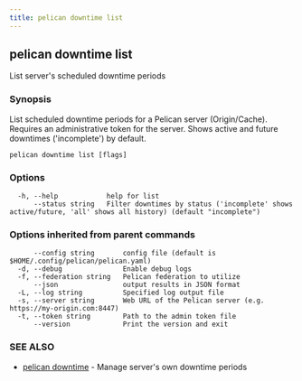 ```yaml
---
title: pelican downtime list
---
```


## pelican downtime list

List server's scheduled downtime periods

### Synopsis

List scheduled downtime periods for a Pelican server (Origin/Cache).
  Requires an administrative token for the server.
  Shows active and future downtimes ('incomplete') by default.

```
pelican downtime list [flags]
```

### Options

```
  -h, --help            help for list
      --status string   Filter downtimes by status ('incomplete' shows active/future, 'all' shows all history) (default "incomplete")
```

### Options inherited from parent commands

```
      --config string       config file (default is $HOME/.config/pelican/pelican.yaml)
  -d, --debug               Enable debug logs
  -f, --federation string   Pelican federation to utilize
      --json                output results in JSON format
  -L, --log string          Specified log output file
  -s, --server string       Web URL of the Pelican server (e.g. https://my-origin.com:8447)
  -t, --token string        Path to the admin token file
      --version             Print the version and exit
```

### SEE ALSO

* [pelican downtime](/commands-reference/downtime/)	 - Manage server's own downtime periods
